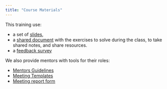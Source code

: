 ```yaml
---
title: "Course Materials"
---
```


This training use:

* a set of [slides](https://docs.google.com/presentation/d/1qAv8IfSMRRGbQlwOkyM7QvnYQSEvL-cUFPj72ixNgN4/edit?usp=sharing), 
* a [shared document](https://docs.google.com/document/d/1Grv1yegKh0QmucLqYHLh7tPZCwn3Xhy3paiepzsa9Ow/edit?usp=sharing) with the exercises to solve during the class, to take shared notes, and share resources.
* a [feedback survey](https://docs.google.com/document/d/1gDe3IcVLoQTl15pFaCOvchIZJpCi3pBlBMjYeUGfqyY/edit?usp=sharing)

We also provide mentors with tools for their roles:

* [Mentors Guidelines](https://docs.google.com/document/d/1aXFSxy02-OBf9zwz1Didi7J6Opz93UWIfTHtPEOWQLw/edit?usp=sharing)
* [Meeting Templates](https://docs.google.com/document/d/1vjmfbjv9ABJ6fkbtQRMFPydJZ3ypKOIpZ-xf7_iBhvo/edit?usp=sharing)
* [Meeting report form](https://docs.google.com/document/d/1anS6MEI9eQNhY2pCooudc2zkK3kyMgF0UupXNTf2Los/edit?usp=sharing)


